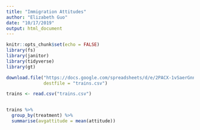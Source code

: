 ```yaml
---
title: "Immigration Attitudes"
author: "Elizabeth Guo"
date: "10/17/2019"
output: html_document
---
```


```r
knitr::opts_chunk$set(echo = FALSE)
library(fs)
library(janitor)
library(tidyverse)
library(gt)
```



```r

download.file("https://docs.google.com/spreadsheets/d/e/2PACX-1vSaerGnn1tDQfgiyJRl7jnn1Au7Ev6Qt7BwMpl53ZgzAyMnANQfog9y4es4ZExlX5tjEgl0mPIyTGcP/pub?gid=480043959&single=true&output=csv",
              destfile = "trains.csv")

trains <- read.csv("trains.csv")


trains %>% 
  group_by(treatment) %>% 
  summarise(avgattitude = mean(attitude))

```


